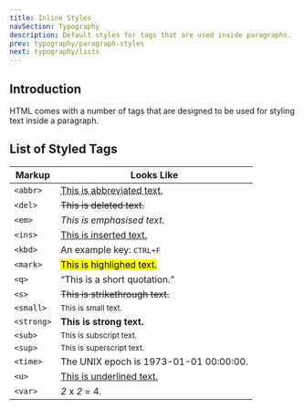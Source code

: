 ```yaml
---
title: Inline Styles
navSection: Typography
description: Default styles for tags that are used inside paragraphs.
prev: typography/paragraph-styles
next: typography/lists
---
```


## Introduction

HTML comes with a number of tags that are designed to be used for styling text inside a paragraph.

## List of Styled Tags

Markup | Looks Like
-------|-----------
`<abbr>`   | <abbr title="abbreviation">This is abbreviated text.</abbr>
`<del>`    | <del>This is deleted text.</del>
`<em>`     | <em>This is emphasised text.</em>
`<ins>`    | <ins>This is inserted text.</ins>
`<kbd>`    | An example key: <kbd>CTRL+F</kbd>
`<mark>`   | <mark>This is highlighed text.</mark>
`<q>`      | <q>This is a short quotation.</q>
`<s>`      | <s>This is strikethrough text.</s>
`<small>`  | <small>This is small text.</small>
`<strong>` | <strong>This is strong text.</strong>
`<sub>`    | <sub>This is subscript text.</sub>
`<sup>`    | <sup>This is superscript text.</sup>
`<time>`   | The UNIX epoch is <time>1973-01-01 00:00:00</time>.
`<u>`      | <u>This is underlined text.</u>
`<var>`    | <var>2</var> x <var>2</var> = 4.
